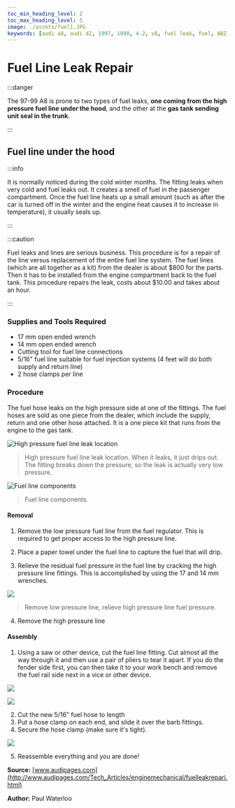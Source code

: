 ```yaml
---
toc_min_heading_level: 2
toc_max_heading_level: 5
image: ./assets/fuel1.JPG
keywords: [audi a8, audi d2, 1997, 1998, 4.2, v8, fuel leak, fuel, ABZ, AKG, AHC, AKH, AUW, AUX, AQH, AVP, BCS, AYS, AQG, AKC]
---
```


# Fuel Line Leak Repair

:::danger 

The 97-99 A8 is prone to two types of fuel leaks, **one coming from
the high pressure fuel line under the hood**, and the other at the **gas tank
sending unit seal in the trunk**. 

:::

## Fuel line under the hood

:::info 

It is normally noticed during the cold winter months. The fitting leaks
when very cold and fuel leaks out. It creates a smell of fuel in the passenger
compartment. Once the fuel line heats up a small amount (such as after the car
is turned off in the winter and the engine heat causes it to increase in
temperature), it usually seals up. 

::: 

:::caution 

Fuel leaks and lines are
serious business. This procedure is for a repair of the line versus replacement
of the entire fuel line system. The fuel lines (which are all together as a kit)
from the dealer is about $800 for the parts. Then it has to be installed from
the engine compartment back to the fuel tank. This procedure repairs the leak,
costs about $10.00 and takes about an hour. 

:::

### Supplies and Tools Required

- 17 mm open ended wrench
- 14 mm open ended wrench
- Cutting tool for fuel line connections
- 5/16" fuel line suitable for fuel injection systems (4 feet will do both
  supply and return line)
- 2 hose clamps per line 

### Procedure

The fuel hose leaks on the high pressure side at one of the fittings. The fuel
hoses are sold as one piece from the dealer, which include the supply, return
and one other hose attached. It is a one piece kit that runs from the engine to
the gas tank.

![High pressure fuel line leak location](./assets/fuel1.JPG 'High pressure fuel line leak location')

> High pressure fuel line leak location. When it leaks, it just drips out. The
> fitting breaks down the pressure, so the leak is actually very low pressure.

![Fuel line components](./assets/fuel2.JPG 'Fuel line components')

> Fuel line components.

#### Removal

1. Remove the low pressure fuel line from the fuel regulator. This is required
   to get proper access to the high pressure line.

2. Place a paper towel under the fuel line to capture the fuel that will drip.

3. Relieve the residual fuel pressure in the fuel line by cracking the high
   pressure line fittings. This is accomplished by using the 17 and 14 mm wrenches.
   

![](./assets/fuel5.JPG)

> Remove low pressure line, relieve high pressure line fuel pressure.

4. Remove the high pressure line

#### Assembly

1. Using a saw or other device, cut the fuel line fitting. Cut almost all the
   way through it and then use a pair of pliers to tear it apart. If you do the
   fender side first, you can then take it to your work bench and remove the
   fuel rail side next in a vice or other device.

![](./assets/sm_DSC_5613.jpg)

![](./assets/sm_DSC_5606.jpg)

2. Cut the new 5/16" fuel hose to length
3. Put a hose clamp on each end, and slide it over the barb fittings. 
4. Secure the hose clamp (make sure it's tight). 

![](./assets/sm_DSC_5610.jpg)

5. Reassemble everything and you are done!

**Source:** [www.audipages.com](http://www.audipages.com/Tech_Articles/enginemechanical/fuelleakrepari.html)

**Author:** Paul Waterloo